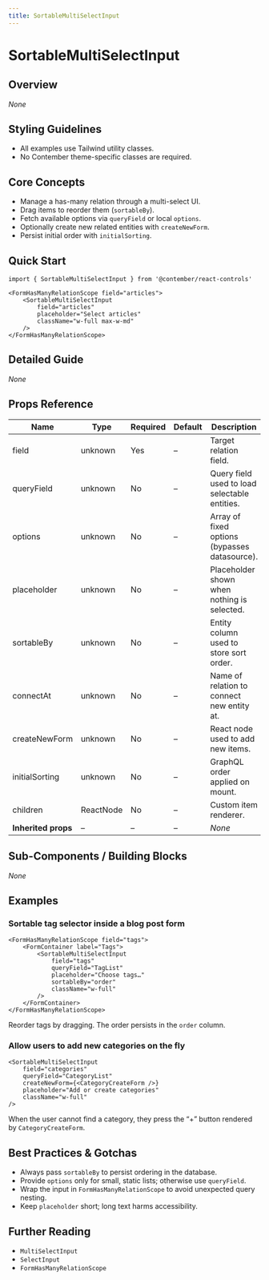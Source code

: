 ```yaml
---
title: SortableMultiSelectInput
---
```


<!-- Edited by human: false -->
<!-- Examples count: 4 -->
<!-- Source examples: 0 -->
<!-- Playground examples: 0 -->
<!-- External examples: 4 -->
<!-- Import examples: 4 -->

# SortableMultiSelectInput

## Overview
_None_

## Styling Guidelines
* All examples use Tailwind utility classes.  
* No Contember theme-specific classes are required.

## Core Concepts
* Manage a has-many relation through a multi-select UI.
* Drag items to reorder them (`sortableBy`).
* Fetch available options via `queryField` or local `options`.
* Optionally create new related entities with `createNewForm`.
* Persist initial order with `initialSorting`.

## Quick Start
```tsx
import { SortableMultiSelectInput } from '@contember/react-controls'

<FormHasManyRelationScope field="articles">
	<SortableMultiSelectInput
		field="articles"
		placeholder="Select articles"
		className="w-full max-w-md"
	/>
</FormHasManyRelationScope>
```

## Detailed Guide
_None_

## Props Reference
| Name | Type | Required | Default | Description |
|------|------|----------|---------|-------------|
| field | unknown | Yes | – | Target relation field. |
| queryField | unknown | No | – | Query field used to load selectable entities. |
| options | unknown | No | – | Array of fixed options (bypasses datasource). |
| placeholder | unknown | No | – | Placeholder shown when nothing is selected. |
| sortableBy | unknown | No | – | Entity column used to store sort order. |
| connectAt | unknown | No | – | Name of relation to connect new entity at. |
| createNewForm | unknown | No | – | React node used to add new items. |
| initialSorting | unknown | No | – | GraphQL order applied on mount. |
| children | ReactNode | No | – | Custom item renderer. |
| **Inherited props** | – | – | – | _None_ |

## Sub-Components / Building Blocks
_None_

## Examples

### Sortable tag selector inside a blog post form
```tsx
<FormHasManyRelationScope field="tags">
	<FormContainer label="Tags">
		<SortableMultiSelectInput
			field="tags"
			queryField="TagList"
			placeholder="Choose tags…"
			sortableBy="order"
			className="w-full"
		/>
	</FormContainer>
</FormHasManyRelationScope>
```
Reorder tags by dragging. The order persists in the `order` column.

### Allow users to add new categories on the fly
```tsx
<SortableMultiSelectInput
	field="categories"
	queryField="CategoryList"
	createNewForm={<CategoryCreateForm />}
	placeholder="Add or create categories"
	className="w-full"
/>
```
When the user cannot find a category, they press the “+” button rendered by `CategoryCreateForm`.

## Best Practices & Gotchas
* Always pass `sortableBy` to persist ordering in the database.
* Provide `options` only for small, static lists; otherwise use `queryField`.
* Wrap the input in `FormHasManyRelationScope` to avoid unexpected query nesting.
* Keep `placeholder` short; long text harms accessibility.

## Further Reading
* `MultiSelectInput`
* `SelectInput`
* `FormHasManyRelationScope`

<!-- End of Generated Documentation -->